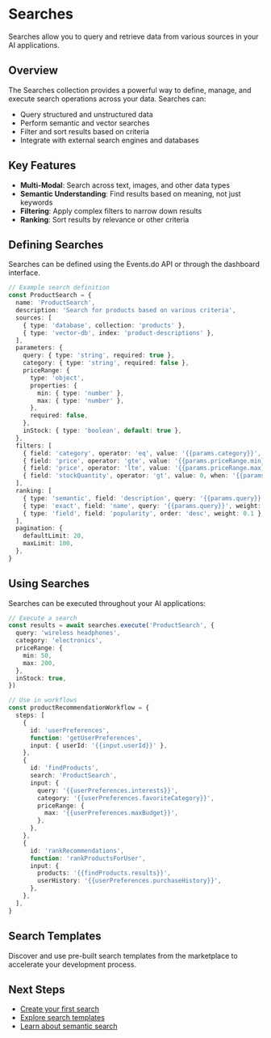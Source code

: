 # Searches

Searches allow you to query and retrieve data from various sources in your AI applications.

## Overview

The Searches collection provides a powerful way to define, manage, and execute search operations across your data. Searches can:

- Query structured and unstructured data
- Perform semantic and vector searches
- Filter and sort results based on criteria
- Integrate with external search engines and databases

## Key Features

- **Multi-Modal**: Search across text, images, and other data types
- **Semantic Understanding**: Find results based on meaning, not just keywords
- **Filtering**: Apply complex filters to narrow down results
- **Ranking**: Sort results by relevance or other criteria

## Defining Searches

Searches can be defined using the Events.do API or through the dashboard interface.

```typescript
// Example search definition
const ProductSearch = {
  name: 'ProductSearch',
  description: 'Search for products based on various criteria',
  sources: [
    { type: 'database', collection: 'products' },
    { type: 'vector-db', index: 'product-descriptions' },
  ],
  parameters: {
    query: { type: 'string', required: true },
    category: { type: 'string', required: false },
    priceRange: {
      type: 'object',
      properties: {
        min: { type: 'number' },
        max: { type: 'number' },
      },
      required: false,
    },
    inStock: { type: 'boolean', default: true },
  },
  filters: [
    { field: 'category', operator: 'eq', value: '{{params.category}}', when: '{{!!params.category}}' },
    { field: 'price', operator: 'gte', value: '{{params.priceRange.min}}', when: '{{!!params.priceRange?.min}}' },
    { field: 'price', operator: 'lte', value: '{{params.priceRange.max}}', when: '{{!!params.priceRange?.max}}' },
    { field: 'stockQuantity', operator: 'gt', value: 0, when: '{{params.inStock}}' },
  ],
  ranking: [
    { type: 'semantic', field: 'description', query: '{{params.query}}', weight: 0.7 },
    { type: 'exact', field: 'name', query: '{{params.query}}', weight: 0.3 },
    { type: 'field', field: 'popularity', order: 'desc', weight: 0.1 },
  ],
  pagination: {
    defaultLimit: 20,
    maxLimit: 100,
  },
}
```

## Using Searches

Searches can be executed throughout your AI applications:

```typescript
// Execute a search
const results = await searches.execute('ProductSearch', {
  query: 'wireless headphones',
  category: 'electronics',
  priceRange: {
    min: 50,
    max: 200,
  },
  inStock: true,
})

// Use in workflows
const productRecommendationWorkflow = {
  steps: [
    {
      id: 'userPreferences',
      function: 'getUserPreferences',
      input: { userId: '{{input.userId}}' },
    },
    {
      id: 'findProducts',
      search: 'ProductSearch',
      input: {
        query: '{{userPreferences.interests}}',
        category: '{{userPreferences.favoriteCategory}}',
        priceRange: {
          max: '{{userPreferences.maxBudget}}',
        },
      },
    },
    {
      id: 'rankRecommendations',
      function: 'rankProductsForUser',
      input: {
        products: '{{findProducts.results}}',
        userHistory: '{{userPreferences.purchaseHistory}}',
      },
    },
  ],
}
```

## Search Templates

Discover and use pre-built search templates from the marketplace to accelerate your development process.

## Next Steps

- [Create your first search](/events/searches/create)
- [Explore search templates](/events/searches/templates)
- [Learn about semantic search](/events/searches/semantic)
